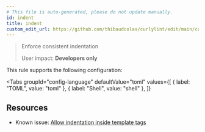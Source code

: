 ```yaml
---
# This file is auto-generated, please do not update manually.
id: indent
title: indent
custom_edit_url: https://github.com/thibaudcolas/curlylint/edit/main/curlylint/rules/indent/indent.py
---
```



> Enforce consistent indentation
>
> User impact: **Developers only**

This rule supports the following configuration:

<Tabs
  groupId="config-language"
  defaultValue="toml"
  values={[
    { label: "TOML", value: "toml" },
    { label: "Shell", value: "shell" },
  ]}
>
  <TabItem value="toml">
    <CodeSnippet
      snippet={`# Use tabs.\nindent = "tab"\n# Use a given number of spaces.\nindent = 4`}
      annotations={[]}
      lang="toml"
    />
  </TabItem>
  <TabItem value="shell">
    <CodeSnippet
      snippet={`# Use tabs.\ncurlylint --rule 'indent: "tab"' .\n# Use a given number of spaces.\ncurlylint --rule 'indent: 4' .`}
      annotations={[]}
      lang="shell"
    />
  </TabItem>
</Tabs>





## Resources

- Known issue: [Allow indentation inside template tags](https://github.com/thibaudcolas/curlylint/issues/6)

